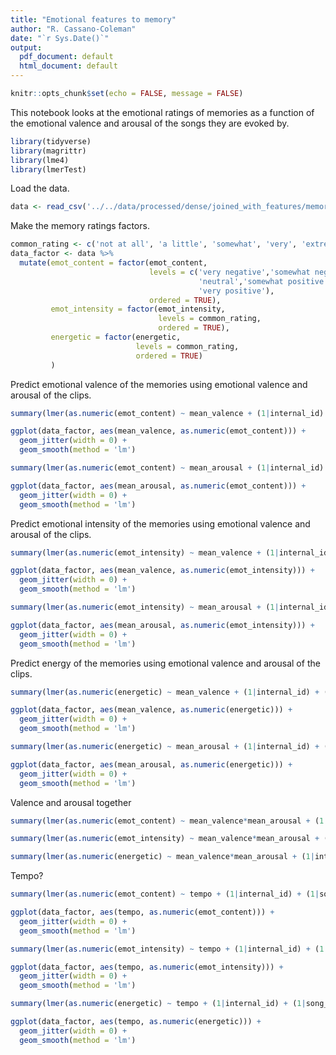 ```yaml
---
title: "Emotional features to memory"
author: "R. Cassano-Coleman"
date: "`r Sys.Date()`"
output:
  pdf_document: default
  html_document: default
---
```


```r
knitr::opts_chunk$set(echo = FALSE, message = FALSE)
```

This notebook looks at the emotional ratings of memories as a function of the emotional valence and arousal of the songs they are evoked by.

```r
library(tidyverse)
library(magrittr)
library(lme4)
library(lmerTest)
```

Load the data.
```r
data <- read_csv('../../data/processed/dense/joined_with_features/memory_all.csv')
```

Make the memory ratings factors.
```r
common_rating <- c('not at all', 'a little', 'somewhat', 'very', 'extremely')
data_factor <- data %>%
  mutate(emot_content = factor(emot_content,
                               levels = c('very negative','somewhat negative',
                                          'neutral','somewhat positive',
                                          'very positive'),
                               ordered = TRUE),
         emot_intensity = factor(emot_intensity, 
                                 levels = common_rating,
                                 ordered = TRUE),
         energetic = factor(energetic,
                            levels = common_rating,
                            ordered = TRUE)
         )

```


Predict emotional valence of the memories using emotional valence and arousal of the clips.

```r
summary(lmer(as.numeric(emot_content) ~ mean_valence + (1|internal_id) + (1|song_id), data_factor))
```

```r
ggplot(data_factor, aes(mean_valence, as.numeric(emot_content))) +
  geom_jitter(width = 0) +
  geom_smooth(method = 'lm')
```

```r
summary(lmer(as.numeric(emot_content) ~ mean_arousal + (1|internal_id) + (1|song_id), data_factor))
```

```r
ggplot(data_factor, aes(mean_arousal, as.numeric(emot_content))) +
  geom_jitter(width = 0) +
  geom_smooth(method = 'lm')
```

Predict emotional intensity of the memories using emotional valence and arousal of the clips.

```r
summary(lmer(as.numeric(emot_intensity) ~ mean_valence + (1|internal_id) + (1|song_id), data_factor))
```

```r
ggplot(data_factor, aes(mean_valence, as.numeric(emot_intensity))) +
  geom_jitter(width = 0) +
  geom_smooth(method = 'lm')
```

```r
summary(lmer(as.numeric(emot_intensity) ~ mean_arousal + (1|internal_id) + (1|song_id), data_factor))
```

```r
ggplot(data_factor, aes(mean_arousal, as.numeric(emot_intensity))) +
  geom_jitter(width = 0) +
  geom_smooth(method = 'lm')
```

Predict energy of the memories using emotional valence and arousal of the clips.

```r
summary(lmer(as.numeric(energetic) ~ mean_valence + (1|internal_id) + (1|song_id), data_factor))
```

```r
ggplot(data_factor, aes(mean_valence, as.numeric(energetic))) +
  geom_jitter(width = 0) +
  geom_smooth(method = 'lm')
```

```r
summary(lmer(as.numeric(energetic) ~ mean_arousal + (1|internal_id) + (1|song_id), data_factor))
```

```r
ggplot(data_factor, aes(mean_arousal, as.numeric(energetic))) +
  geom_jitter(width = 0) +
  geom_smooth(method = 'lm')
```

\newpage

Valence and arousal together

```r
summary(lmer(as.numeric(emot_content) ~ mean_valence*mean_arousal + (1|internal_id) + (1|song_id), data_factor))
```

```r
summary(lmer(as.numeric(emot_intensity) ~ mean_valence*mean_arousal + (1|internal_id) + (1|song_id), data_factor))
```

```r
summary(lmer(as.numeric(energetic) ~ mean_valence*mean_arousal + (1|internal_id) + (1|song_id), data_factor))
```



\newpage
Tempo?

```r
summary(lmer(as.numeric(emot_content) ~ tempo + (1|internal_id) + (1|song_id), data_factor))
```

```r
ggplot(data_factor, aes(tempo, as.numeric(emot_content))) +
  geom_jitter(width = 0) +
  geom_smooth(method = 'lm')
```

```r
summary(lmer(as.numeric(emot_intensity) ~ tempo + (1|internal_id) + (1|song_id), data_factor))
```

```r
ggplot(data_factor, aes(tempo, as.numeric(emot_intensity))) +
  geom_jitter(width = 0) +
  geom_smooth(method = 'lm')
```

```r
summary(lmer(as.numeric(energetic) ~ tempo + (1|internal_id) + (1|song_id), data_factor))
```

```r
ggplot(data_factor, aes(tempo, as.numeric(energetic))) +
  geom_jitter(width = 0) +
  geom_smooth(method = 'lm')
```
